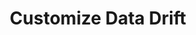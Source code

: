 ---
title: 'Customize Data Drift'
description: 'How to change data drift detection methods and conditions.'
noindex: "true"
---